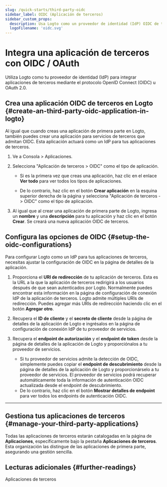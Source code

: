 ```yaml
---
slug: /quick-starts/third-party-oidc
sidebar_label: OIDC (Aplicación de terceros)
sidebar_custom_props:
  description: Usa Logto como un proveedor de identidad (IdP) OIDC de terceros para tu aplicación.
  logoFilename: 'oidc.svg'
---
```



# Integra una aplicación de terceros con OIDC / OAuth

Utiliza Logto como tu proveedor de identidad (IdP) para integrar aplicaciones de terceros mediante el protocolo OpenID Connect (OIDC) u OAuth 2.0.

## Crea una aplicación OIDC de terceros en Logto \{#create-an-third-party-oidc-application-in-logto}

Al igual que cuando creas una aplicación de primera parte en Logto, también puedes crear una aplicación para servicios de terceros que admitan OIDC. Esta aplicación actuará como un IdP para tus aplicaciones de terceros.

1. Ve a <CloudLink to="/applications">Consola > Aplicaciones</CloudLink>.

2. Selecciona "Aplicación de terceros > OIDC" como el tipo de aplicación.

   - Si es la primera vez que creas una aplicación, haz clic en el enlace **Ver todo** para ver todos los tipos de aplicaciones.

   - De lo contrario, haz clic en el botón **Crear aplicación** en la esquina superior derecha de la página y selecciona "Aplicación de terceros -> OIDC" como el tipo de aplicación.

3. Al igual que al crear una aplicación de primera parte de Logto, ingresa un **nombre** y una **descripción** para tu aplicación y haz clic en el botón **Crear**. Se creará una nueva aplicación OIDC de terceros.

## Configura las opciones de OIDC \{#setup-the-oidc-configurations}

Para configurar Logto como un IdP para tus aplicaciones de terceros, necesitas ajustar la configuración de OIDC en la página de detalles de la aplicación.

1. Proporciona el **URI de redirección** de tu aplicación de terceros. Esta es la URL a la que la aplicación de terceros redirigirá a los usuarios después de que sean autenticados por Logto. Normalmente puedes encontrar esta información en la página de configuración de conexión IdP de la aplicación de terceros. Logto admite múltiples URIs de redirección. Puedes agregar más URIs de redirección haciendo clic en el botón **Agregar otro**.

2. Recupera el **ID de cliente** y el **secreto de cliente** desde la página de detalles de la aplicación de Logto e ingrésalos en la página de configuración de conexión IdP de tu proveedor de servicios.

3. Recupera el **endpoint de autorización** y el **endpoint de token** desde la página de detalles de la aplicación de Logto y proporciónalos a tu proveedor de servicios.

   - Si tu proveedor de servicios admite la detección de OIDC, simplemente puedes copiar el **endpoint de descubrimiento** desde la página de detalles de la aplicación de Logto y proporcionárselo a tu proveedor de servicios. El proveedor de servicios podrá recuperar automáticamente toda la información de autenticación OIDC actualizada desde el endpoint de descubrimiento.
   - De lo contrario, haz clic en el botón **Mostrar detalles de endpoint** para ver todos los endpoints de autenticación OIDC.

---

<QuickStartsReference />

## Gestiona tus aplicaciones de terceros \{#manage-your-third-party-applications}

Todas las aplicaciones de terceros estarán catalogadas en la página de **Aplicaciones**, específicamente bajo la pestaña **Aplicaciones de terceros**. Esta organización las distingue de las aplicaciones de primera parte, asegurando una gestión sencilla.

## Lecturas adicionales \{#further-readings}

<Url href="/integrate-logto/third-party-applications">Aplicaciones de terceros</Url>
